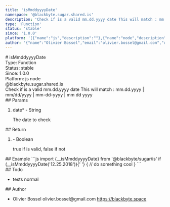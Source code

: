 ```yaml
---
title: 'isMmddyyyyDate'
namespace: '@blackbyte.sugar.shared.is'
description: 'Check if is a valid mm.dd.yyyy date This will match : mm.dd.yyyy | mm/dd/yyyy | mm-dd-yyyy | mm dd yyyy'
type: 'Function'
status: 'stable'
since: '1.0.0'
platform: '[{"name":"js","description":""},{"name":"node","description":""}]'
author: '{"name":"Olivier Bossel","email":"olivier.bossel@gmail.com","url":"https://blackbyte.space"}'
---
```


<div class="docmap-mdx">
  # isMmddyyyyDate
  <div class="_metas">
    <div class="_type">
      <span class="_type-label">Type:</span>
      <span class="_type-value">Function</span>
    </div>
    <div class="_status">
      <span class="_status-label">Status:</span>
      <span class="_status-value -stable">stable</span>
    </div>
    <div class="_since">
      <span class="_since-label">Since:</span>
      <span class="_since-value">1.0.0</span>
    </div>
    <div class="_platform">
      <span class="_platform-label">Platform:</span>
      <span class="_platform-value -js">js</span>
      <span class="_platform-value -node">node</span>
    </div>
  </div>
  <div class="_namespace">@blackbyte.sugar.shared.is</div>
  <div class="_description typo-lead typo-format">
    Check if is a valid mm.dd.yyyy date This will match : mm.dd.yyyy |
    mm/dd/yyyy | mm-dd-yyyy | mm dd yyyy
  </div>
  <div class="_params">
    ## Params
    <ol class="_list">
      <li class="_item">
        <span class="_name">
          date<span class="_required">*</span>
        </span>
        <span class="_default">-</span> <span class="_type">String</span>
        <p class="_description">The date to check</p>
      </li>
    </ol>
  </div>
  <div class="_return">
    ## Return
    <ol class="_list">
      <li class="_item">
        <span class="_default">-</span>
        <span class="_type">Boolean</span>
        <p class="_description">true if is valid&comma; false if not</p>
      </li>
    </ol>
  </div>
  <div class="_examples">
    ## Example ```js import {__isMmddyyyyDate} from '@blackbyte/sugar/is' if
    (__isMmddyyyyDate('12.25.2018')){' '}
    {
      // do something cool
    }
    ```
  </div>
  <div class="_todo">
    ## Todo
    <ul class="_list">
      <li class="_item">
        <span class="_description">tests</span>
        <span class="_priority -normal">normal</span>
      </li>
    </ul>
  </div>
  <div class="_author">
    ## Author
    <ul class="_list">
      <li class="_item">
        <span class="_name">Olivier Bossel</span>
        <span class="_email">olivier.bossel@gmail.com</span>
        <a href="https://blackbyte.space" target="_blank" class="_url">
          https://blackbyte.space
        </a>
      </li>
    </ul>
  </div>
</div>
